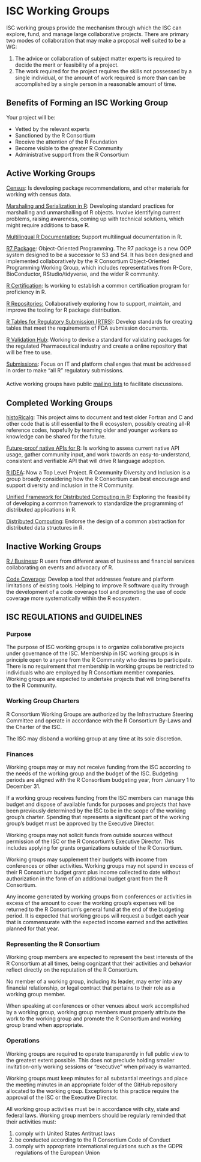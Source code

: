# ISC Working Groups

ISC working groups provide the mechanism through which the ISC can explore, fund, and manage large collaborative projects. There are primary two modes of collaboration that may make a proposal well suited to be a WG:



1. The advice or collaboration of subject matter experts is required to decide the merit or feasibility of a project.
2. The work required for the project requires the skills not possessed by a single individual, or the amount of work required is more than can be accomplished by a single person in a reasonable amount of time.

## Benefits of Forming an ISC Working Group


Your project will be:

* Vetted by the relevant experts
* Sanctioned by the R Consortium
* Receive the attention of the R Foundation
* Become visible to the greater R Community
* Administrative support from the R Consortium

## Active Working Groups

[Census](https://github.com/RConsortium/censusguide): Is developing package recommendations, and other materials for working with census data.


[Marshaling and Serialization in R](https://github.com/RConsortium/marshalling-wg):  Developing standard practices for marshalling and unmarshalling of R objects. Involve identifying current problems, raising awareness, coming up with technical solutions, which might require additions to base R.


[Multilingual R Documentation:](https://github.com/RConsortium/multilingual-documentation-wg) Support multilingual documentation in R.


[R7 Package](https://github.com/RConsortium/OOP-WG): Object-Oriented Programming. The R7 package is a new OOP system designed to be a successor to S3 and S4. It has been designed and implemented collaboratively by the R Consortium Object-Oriented Programming Working Group, which includes representatives from R-Core, BioConductor, RStudio/tidyverse, and the wider R community.


[R Certification](https://github.com/RConsortium/R-Certification-WG): Is working to establish a common certification program for proficiency in R.


[R Repositories:](https://github.com/RConsortium/r-repositories-wg) Collaboratively exploring how to support, maintain, and improve the tooling for R package distribution.


[R Tables for Regulatory Submission (RTRS)](https://github.com/RConsortium/rtrs-wg): Develop standards for creating tables that meet the requirements of FDA submission documents.


[R Validation Hub](https://www.pharmar.org/): Working to devise a standard for validating packages for the regulated Pharmaceutical industry and create a online repository that will be free to use.


[Submissions](https://github.com/RConsortium/submissions-wg): Focus on IT and platform challenges that must be addressed in order to make “all R” regulatory submissions.


#### 
Active working groups have public [mailing lists](https://lists.r-consortium.org/g/Rconsortium-main/subgroups) to facilitate discussions.


## Completed Working Groups


[histoRicalg](https://gitlab.com/nashjc/histoRicalg): This project aims to document and test older Fortran and C and other code that is still essential to the R ecosystem, possibly creating all-R reference codes, hopefully by teaming older and younger workers so knowledge can be shared for the future.


[Future-proof native APIs for R](https://wiki.r-consortium.org/view/R_Native_API): Is working to assess current native API usage, gather community input, and work towards an easy-to-understand, consistent and verifiable API that will drive R language adoption.


[R IDEA](https://www.r-consortium.org/all-projects/r-community-diversity-and-inclusion): Now a Top Level Project. R Community Diversity and Inclusion is a group broadly considering how the R Consortium can best encourage and support diversity and inclusion in the R Community.


[Unified Framework for Distributed Computing in R](https://github.com/RConsortium/Distributed-Computing-WG): Exploring the feasibility of developing a common framework to standardize the programming of distributed applications in R.


[Distributed Computing](https://github.com/RConsortium/Distributed-Computing-WG): Endorse the design of a common abstraction for distributed data structures in R.


## Inactive Working Groups


[R / Business](https://github.com/RConsortium/RBusiness): R users from different areas of business and financial services collaborating on events and advocacy of R.


[Code Coverage](https://github.com/RConsortium/Code-Coverage-WG): Develop a tool that addresses feature and platform limitations of existing tools. Helping to improve R software quality through the development of a code coverage tool and promoting the use of code coverage more systematically within the R ecosystem.


## ISC REGULATIONS and GUIDELINES


### Purpose


The purpose of ISC working groups is to organize collaborative projects under governance of the ISC. Membership in ISC working groups is in principle open to anyone from the R Community who desires to participate. There is no requirement that membership in working groups be restricted to individuals who are employed by R Consortium member companies. Working groups are expected to undertake projects that will bring benefits to the R Community.


### Working Group Charters


R Consortium Working Groups are authorized by the Infrastructure Steering Committee and operate in accordance with the R Consortium By-Laws and the Charter of the ISC.


The ISC may disband a working group at any time at its sole discretion.


### Finances


Working groups may or may not receive funding from the ISC according to the needs of the working group and the budget of the ISC. Budgeting periods are aligned with the R Consortium budgeting year, from January 1 to December 31.


If a working group receives funding from the ISC members can manage this budget and dispose of available funds for purposes and projects that have been previously determined by the ISC to be in the scope of the working group’s charter. Spending that represents a significant part of the working group’s budget must be approved by the Executive Director.


Working groups may not solicit funds from outside sources without permission of the ISC or the R Consortium’s Executive Director. This includes applying for grants organizations outside of the R Consortium.


Working groups may supplement their budgets with income from conferences or other activities. Working groups may not spend in excess of their R Consortium budget grant plus income collected to date without authorization in the form of an additional budget grant from the R Consortium.


Any income generated by working groups from conferences or activities in excess of the amount to cover the working group’s expenses will be returned to the R Consortium’s general fund at the end of the budgeting period. It is expected that working groups will request a budget each year that is commensurate with the expected income earned and the activities planned for that year.


### Representing the R Consortium


Working group members are expected to represent the best interests of the R Consortium at all times, being cognizant that their activities and behavior reflect directly on the reputation of the R Consortium.


No member of a working group, including its leader, may enter into any financial relationship, or legal contract that pertains to their role as a working group member.


When speaking at conferences or other venues about work accomplished by a working group, working group members must properly attribute the work to the working group and promote the R Consortium and working group brand when appropriate.


### Operations


Working groups are required to operate transparently in full public view to the greatest extent possible. This does not preclude holding smaller invitation-only working sessions or “executive” when privacy is warranted.


Working groups must keep minutes for all substantial meetings and place the meeting minutes in an appropriate folder of the GitHub repository allocated to the working group. Exceptions to this practice require the approval of the ISC or the Executive Director.


All working group activities must be in accordance with city, state and federal laws. Working group members should be regularly reminded that their activities must:

1. comply with United States Antitrust laws
2. be conducted according to the R Consortium Code of Conduct
3. comply with appropriate international regulations such as the GDPR regulations of the European Union

